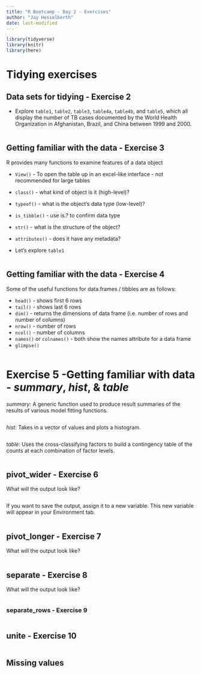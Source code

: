 ```yaml
---
title: "R Bootcamp - Day 2 - Exercises"
author: "Jay Hesselberth"
date: last-modified
---
```


```r
library(tidyverse)
library(knitr)
library(here)
```

# Tidying exercises

## Data sets for tidying - Exercise 2

* Explore `table1`, `table2`, `table3`, `table4a`, `table4b`, and `table5`,
which all display the number of TB cases documented by the World Health
Organization in Afghanistan, Brazil, and China between 1999 and 2000. 

```r

```

## Getting familiar with the data - Exercise 3

R provides many functions to examine features of a data object

  - `View()` - To open the table up in an excel-like interface - not recommended for large tables
  - `class()` - what kind of object is it (high-level)?
  - `typeof()` - what is the object’s data type (low-level)?
  - `is_tibble()` - use is.? to confirm data type
  - `str()` - what is the structure of the object?
  - `attributes()` - does it have any metadata?

* Let's explore `table1`

```r

```

## Getting familiar with the data - Exercise 4

Some of the useful functions for data.frames / tibbles are as follows:  

- `head()` - shows first 6 rows  
- `tail()` - shows last 6 rows  
- `dim()` - returns the dimensions of data frame (i.e. number of rows and number of columns)  
- `nrow()` - number of rows  
- `ncol()` - number of columns  
- `names()` or `colnames()` - both show the names attribute for a data frame  
- `glimpse()`

```r

```

# Exercise 5 -Getting familiar with data - _summary_, _hist_, & _table_

_summary_: A generic function used to produce result summaries of the results of various model fitting functions.

```r

```

_hist_: Takes in a vector of values and plots a histogram.

```r

```

_table_: Uses the cross-classifying factors to build a contingency table of the counts at each combination of factor levels.

```r

```

## pivot_wider - Exercise 6

What will the output look like?

```r

```

If you want to save the output, assign it to a new variable. This new variable
will appear in your Environment tab.

```r

```

## pivot_longer - Exercise 7

What will the output look like?

```r

```

## separate - Exercise 8

What will the output look like?

```r

```

### separate_rows - Exercise 9

```r

```

## unite - Exercise 10

```r

```

## Missing values

```r

```
